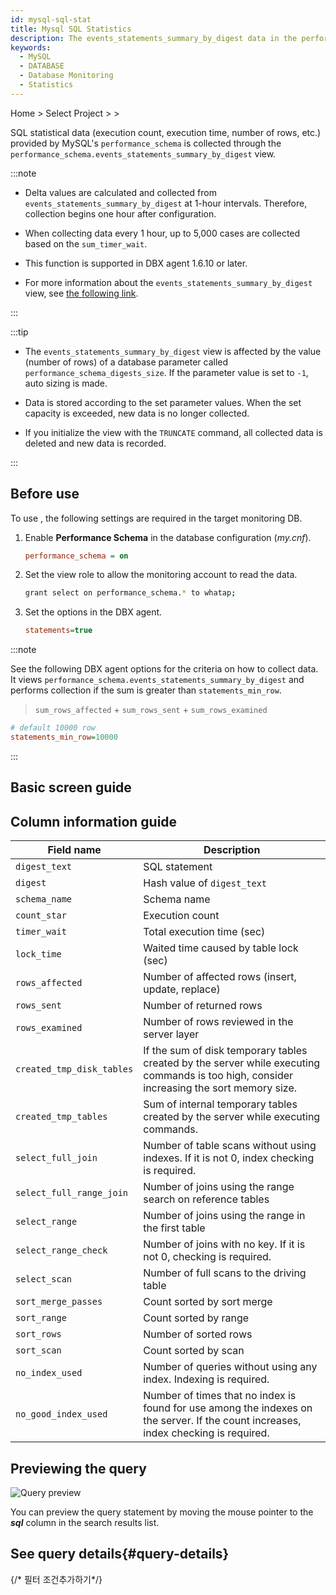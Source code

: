 ```yaml
---
id: mysql-sql-stat
title: Mysql SQL Statistics
description: The events_statements_summary_by_digest data in the performance_schema is collected once an hour to provide statistical data. Use it for SQL analysis along with the existing `SQL statistics` menu based on active sessions.
keywords:
  - MySQL
  - DATABASE
  - Database Monitoring
  - Statistics
---
```


Home &gt; Select Project &gt; <Cmdname sid="side_reportStat" className="uitext" /> &gt; <Cmdname sid="side_mysqlStat" className="uitext" />

SQL statistical data (execution count, execution time, number of rows, etc.) provided by MySQL's `performance_schema` is collected through the `performance_schema.events_statements_summary_by_digest` view. 

:::note

- Delta values are calculated and collected from `events_statements_summary_by_digest` at 1-hour intervals. Therefore, collection begins one hour after configuration.

- When collecting data every 1 hour, up to 5,000 cases are collected based on the `sum_timer_wait`. 

- This function is supported in DBX agent 1.6.10 or later.

- For more information about the `events_statements_summary_by_digest` view, see [the following link](https://dev.mysql.com/doc/refman/8.0/en/performance-schema-statement-summary-tables.html).

:::

:::tip

- The `events_statements_summary_by_digest` view is affected by the value (number of rows) of a database parameter called `performance_schema_digests_size`. If the parameter value is set to `-1`, auto sizing is made. 

- Data is stored according to the set parameter values. When the set capacity is exceeded, new data is no longer collected. 

- If you initialize the view with the `TRUNCATE` command, all collected data is deleted and new data is recorded.

:::

## Before use

To use <Cmdname sid="side_mysqlStat" className="uitext" />, the following settings are required in the target monitoring DB.

1. Enable **Performance Schema** in the database configuration (_my.cnf_).

   ```ini title='my.cnf'
   performance_schema = on
   ```

2. Set the view role to allow the monitoring account to read the data.

   ```bash
   grant select on performance_schema.* to whatap;
   ```

3. Set the options in the DBX agent.

   ```ini title='whatap.conf'
   statements=true
   ```

:::note

See the following DBX agent options for the criteria on how to collect data. It views `performance_schema.events_statements_summary_by_digest` and performs collection if the sum is greater than `statements_min_row`.

> `sum_rows_affected` + `sum_rows_sent` + `sum_rows_examined`

```ini title="whatap.conf"
# default 10000 row
statements_min_row=10000
```

:::

## Basic screen guide

<ImgLang img='db-mysql-sql-stat.png' desc='MYSQL SQL Statistics' />


<Dbproductsqlstatbasicusage />

## Column information guide

| Field name                | Description                                                                                                                               |
| ------------------------- | ----------------------------------------------------------------------------------------------------------------------------------------- |
| `digest_text`             | SQL statement                                                                                                                             |
| `digest`                  | Hash value of `digest_text`                                                                                                               |
| `schema_name`             | Schema name                                                                                                                               |
| `count_star`              | Execution count                                                                                                                           |
| `timer_wait`              | Total execution time (sec)                                                                                                                |
| `lock_time`               | Waited time caused by table lock (sec)                                                                                                    |
| `rows_affected`           | Number of affected rows (insert, update, replace)                                                                                         |
| `rows_sent`               | Number of returned rows                                                                                                                   |
| `rows_examined`           | Number of rows reviewed in the server layer                                                                                               |
| `created_tmp_disk_tables` | If the sum of disk temporary tables created by the server while executing commands is too high, consider increasing the sort memory size. |
| `created_tmp_tables`      | Sum of internal temporary tables created by the server while executing commands.                                                          |
| `select_full_join`        | Number of table scans without using indexes. If it is not 0, index checking is required.                                                  |
| `select_full_range_join`  | Number of joins using the range search on reference tables                                                                                |
| `select_range`            | Number of joins using the range in the first table                                                                                        |
| `select_range_check`      | Number of joins with no key. If it is not 0, checking is required.                                                                        |
| `select_scan`             | Number of full scans to the driving table                                                                                                 |
| `sort_merge_passes`       | Count sorted by sort merge                                                                                                                |
| `sort_range`              | Count sorted by range                                                                                                                     |
| `sort_rows`               | Number of sorted rows                                                                                                                     |
| `sort_scan`               | Count sorted by scan                                                                                                                      |
| `no_index_used`           | Number of queries without using any index. Indexing is required.                                                                          |
| `no_good_index_used`      | Number of times that no index is found for use among the indexes on the server. If the count increases, index checking is required.       |

## Previewing the query

![Query preview](/img/db-sql-preview.png)

You can preview the query statement by moving the mouse pointer to the **_sql_** column in the search results list.

## See query details{#query-details}

<ImgLang img='db-sql-details-postgresql.png' desc='SQL details' />


<Dbproductsqlstatquerydetails />

{/* 필터 조건추가하기*/}

<Dbsqlfilter level={2} />


<Dbv2dataeditcolumn level={2} />
